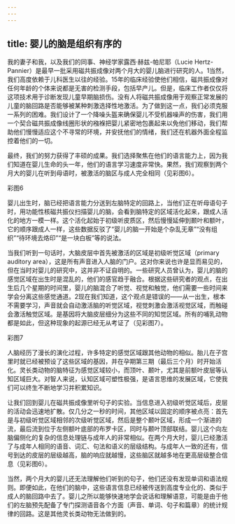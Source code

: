 ```yaml
---
---
---
```

title: 婴儿的脑是组织有序的
---




我的妻子和我，以及我们的同事、神经学家露西·赫兹-帕尼耶（Lucie Hertz-Pannier）是最早一批采用磁共振成像对两个月大的婴儿脑进行研究的人。1当然，我们高度依赖于儿科医生以往的经验。15年的临床经验使他们相信，磁共振成像对任何年龄的个体来说都是无害的检测手段，包括早产儿。但是，临床工作者仅仅将这项技术用于诊断发现儿童早期脑损伤。没有人将磁共振成像用于观察正常发展的儿童的脑回路是否能够被某种刺激选择性地激活。为了做到这一点，我们必须克服一系列的困难。我们设计了一个降噪头盔来确保婴儿不受机器噪声的伤害，我们用一个契合磁共振成像线圈形状的襁褓把婴儿紧密地包裹起来以免他们移动，我们帮助他们慢慢适应这个不寻常的环境，并安抚他们的情绪，我们还在机器外面全程监控着他们的一切。

最终，我们的努力获得了丰硕的成果。我们选择聚焦在他们的语言能力上，因为我们知道在婴儿生命的头一年，他们的语言学习速度非常快。果然，我们观察到两个月大的婴儿在听到母语时，被激活的脑区与成人完全相同（见彩图6）。

彩图6

婴儿出生时，脑已经把语言能力分送到左脑特定的回路上，当他们正在听母语句子时，用功能性核磁共振仪扫描婴儿的脑，会看到脑特定的区域活化起来，跟成人活化的地方一模一样。这个活化起始于初级听皮质区，然后慢慢延伸到颞叶和额叶，它的顺序跟成人一样，这些数据反驳了“婴儿的脑一开始是个杂乱无章”“没有组织”“待环境去烙印”“是一块白板”等的说法。



当我们听到一句话时，大脑皮层中首先被激活的区域是初级听觉区域（primary auditory area），这是所有声音进入人脑的门户。这对你来说也许是显而易见的，但在当时对婴儿的研究中，这并非不证自明的。一些研究人员曾认为，婴儿的脑的感觉区域在出生时是混乱的，他们的感官趋于融合。根据这些研究者的观点，在出生后几个星期的时间里，婴儿的脑混合了听觉、视觉和触觉，他们需要一些时间来学会分离这些感觉通道。2现在我们知道，这个观点是错误的——从一出生，根本不需要学习，声音就会自动激活脑的听觉区域，视觉刺激会激活视觉区域，而触碰会激活触觉区域。是基因将大脑皮层细分为这些不同的知觉区域。所有的哺乳动物都是如此，但这种现象的起源已经无从考证了（见彩图7）。

彩图7

人脑经历了漫长的演化过程，许多特定的感觉区域跟其他动物的相似。胎儿在子宫里时就已经被预设了这些区域的基因，并在孕期第三期（最后三个月）时开始活化。灵长类动物的脑特征为感觉区域较小，而顶叶、颞叶，尤其是前额叶皮层等认知区域巨大。对智人来说，认知区域可塑性极强，是语言思维的发展区域，它使我们可以终生不断地学习并积累知识。



让我们回到婴儿在磁共振成像里听句子的实验。当信息进入初级听觉区域后，皮层的活动会迅速地扩散。仅几分之一秒的时间，其他区域以固定的顺序被点亮：首先是与初级听觉区域相邻的次级听觉区域，然后是整个颞叶区域，形成一个渐进的流，最后流到位于左侧额叶底部的布罗卡区，同时与颞叶顶部联结。婴儿这个向左脑偏侧化的复杂的信息处理链与成年人的非常相似。在两个月大时，婴儿已经激活了与成年人相同的语音、词汇、句法和语义的层级结构。与成年人一致的还有，信号到达的皮层的层级越高，脑的响应就越慢，这些脑区就越多地在更高层级整合信息（见彩图6）。

当然，两个月大的婴儿还无法理解他们听到的句子，他们还没有发现单词和语法规则。即便如此，在他们的脑中，这些语言信息已经被传送到高度专业化的、类似于成人的脑回路中去了。婴儿之所以能够快速地学会说话和理解语意，可能是由于他们的左脑预先配备了专门探测语音各个方面（声音、单词、句子和篇章）的统计规律的回路。这是其他灵长类动物无法做到的。